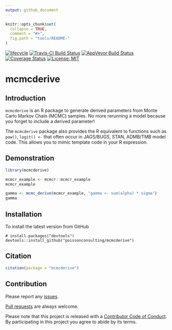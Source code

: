 ```yaml
---
output: github_document
---
```


<!-- README.md is generated from README.Rmd. Please edit that file -->

```r
knitr::opts_chunk$set(
  collapse = TRUE,
  comment = "#>",
  fig.path = "tools/README-"
)
```

[![lifecycle](https://img.shields.io/badge/lifecycle-experimental-orange.svg)](https://www.tidyverse.org/lifecycle/#experimental)
[![Travis-CI Build Status](https://travis-ci.org/poissonconsulting/mcmcderive.svg?branch=master)](https://travis-ci.org/poissonconsulting/mcmcderive)
[![AppVeyor Build Status](https://ci.appveyor.com/api/projects/status/github/poissonconsulting/mcmcderive?branch=master&svg=true)](https://ci.appveyor.com/project/poissonconsulting/mcmcderive)
[![Coverage Status](https://img.shields.io/codecov/c/github/poissonconsulting/mcmcderive/master.svg)](https://codecov.io/github/poissonconsulting/mcmcderive?branch=master)
[![License: MIT](https://img.shields.io/badge/License-MIT-green.svg)](https://opensource.org/licenses/MIT)

# mcmcderive

## Introduction

`mcmcderive` is an R package to generate derived parameters from Monte Carlo Markov Chain (MCMC) samples.
No more rerunning a model because you forget to include a derived parameter!

The `mcmcderive` package also provides the R equivalent to functions such as `pow()`, `logit() <- `
that often occur in JAGS/BUGS, STAN, ADMB/TMB model code.
This allows you to mimic template code in your R expression.


## Demonstration

```r
library(mcmcderive)

mcmcr_example <- mcmcr::mcmcr_example
mcmcr_example

gamma <- mcmc_derive(mcmcr_example, "gamma <- sum(alpha) * sigma")
gamma
```

## Installation

To install the latest version from GitHub
```
# install.packages("devtools")
devtools::install_github("poissonconsulting/mcmcderive")
```

## Citation

```r
citation(package = "mcmcderive")
```

## Contribution

Please report any [issues](https://github.com/poissonconsulting/mcmcderive/issues).

[Pull requests](https://github.com/poissonconsulting/mcmcderive/pulls) are always welcome.

Please note that this project is released with a [Contributor Code of Conduct](CONDUCT.md).
By participating in this project you agree to abide by its terms.
